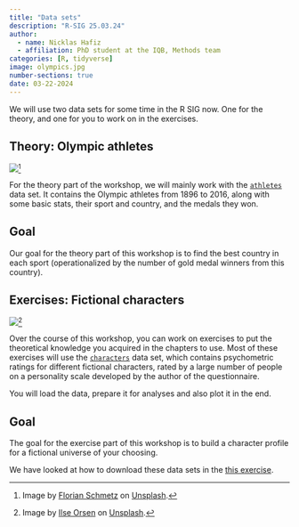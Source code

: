 ```yaml
---
title: "Data sets"
description: "R-SIG 25.03.24"
author: 
  - name: Nicklas Hafiz
  - affiliation: PhD student at the IQB, Methods team
categories: [R, tidyverse]
image: olympics.jpg
number-sections: true
date: 03-22-2024
---
```


We will use two data sets for some time in the R SIG now. One for the theory, and one for you to work on in the exercises.

## Theory: Olympic athletes

![](olympics.jpg)[^1]

[^1]: Image by [Florian Schmetz](https://unsplash.com/de/@floschmaezz?utm_source=unsplash&utm_medium=referral&utm_content=creditCopyText) on [Unsplash](https://unsplash.com/de/fotos/fbCtFV3FkfE?utm_source=unsplash&utm_medium=referral&utm_content=creditCopyText).

For the theory part of the workshop, we will mainly work with the [`athletes`](https://www.kaggle.com/datasets/heesoo37/120-years-of-olympic-history-athletes-and-results) data set. It contains the Olympic athletes from 1896 to 2016, along with some basic stats, their sport and country, and the medals they won.

::: {.callout-caution icon="false"}
## Goal

Our goal for the theory part of this workshop is to find the best country in each sport (operationalized by the number of gold medal winners from this country).
:::

## Exercises: Fictional characters

![](friends.jpg)[^2]

[^2]: Image by [Ilse Orsen](https://unsplash.com/de/@lgtts?utm_source=unsplash&utm_medium=referral&utm_content=creditCopyText) on [Unsplash](https://unsplash.com/de/fotos/fwPHQB4kGzA?utm_source=unsplash&utm_medium=referral&utm_content=creditCopyText).

Over the course of this workshop, you can work on exercises to put the theoretical knowledge you acquired in the chapters to use. Most of these exercises will use the [`characters`](https://openpsychometrics.org/tests/characters/documentation/) data set, which contains psychometric ratings for different fictional characters, rated by a large number of people on a personality scale developed by the author of the questionnaire.

You will load the data, prepare it for analyses and also plot it in the end.

::: {.callout-caution icon="false"}
## Goal

The goal for the exercise part of this workshop is to build a character profile for a fictional universe of your choosing.
:::

::: callout-tip
We have looked at how to download these data sets in the [this exercise](https://nickhaf.github.io/r_tutorial/qmd/workflow/workflow_exercise.html#exercise-2-download-data).
:::
